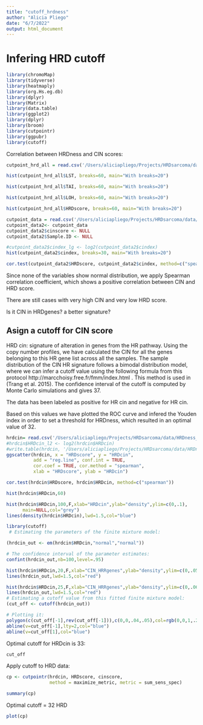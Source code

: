 ```yaml
---
title: "cutoff_hrdness"
author: "Alicia Pliego"
date: "6/7/2022"
output: html_document
---
```

# Infering HRD cutoff

```r
library(chromoMap)
library(tidyverse)
library(heatmaply)
library(org.Hs.eg.db)
library(dplyr)
library(Matrix)
library(data.table)
library(ggplot2)
library(dplyr)
library(broom)
library(cutpointr)
library(ggpubr)
library(cutoff)
```


Correlation between HRDness and CIN scores:
```r
cutpoint_hrd_all = read.csv('/Users/aliciapliego/Projects/HRDsarcoma/data/HRDness_TCGA_sarcoma_all.tsv', sep = '\t')

```

```r
hist(cutpoint_hrd_all$LST, breaks=60, main="With breaks=20")
```

```r
hist(cutpoint_hrd_all$TAI, breaks=60, main="With breaks=20")
```

```r
hist(cutpoint_hrd_all$LOH, breaks=60, main="With breaks=20")
```

```r
hist(cutpoint_hrd_all$HRDscore, breaks=60, main="With breaks=20")
```

```r
cutpoint_data = read.csv('/Users/aliciapliego/Projects/HRDsarcoma/data/HRDness_TCGA_sarcoma_cutpoint.tsv', sep = '\t')
cutpoint_data2<- cutpoint_data
cutpoint_data2$cinscore <- NULL
cutpoint_data2$Sample.ID <- NULL
```

```r
#cutpoint_data2$cindex_lg <- log2(cutpoint_data2$cindex)
hist(cutpoint_data2$cindex, breaks=30, main="With breaks=20")
```


```r
cor.test(cutpoint_data2$HRDscore, cutpoint_data2$cindex, method=c("spearman"))
```

Since none of the variables show normal distribution, we apply Spearman correlation coefficient, which shows a positive correlation between CIN and HRD score. 

There are still cases with very high CIN and very low HRD score.

Is it CIN in HRDgenes? a better signature?

## Asign a cutoff for CIN score

HRD cin: signature of alteration in genes from the HR pathway. Using the copy number profiles, we have calculated the CIN for all the genes belonging to this HR gene list across all the samples. The sample distribution of the CIN HR signature follows a bimodal distribution model, where we can infer a cutoff value using the following formula from this protocol http://marcchoisy.free.fr/fmm/index.html . This method is used in (Trang et al. 2015).
The confidence interval of the cutoff is computed by Monte Carlo simulations and gives 37.

The data has been labeled as positive for HR cin and negative for HR cin. 

Based on this values we have plotted the ROC curve and infered the Youden index in order to set a threshold for HRDness, which resulted in an  optimal value of 32.
```r

hrdcin= read.csv('/Users/aliciapliego/Projects/HRDsarcoma/data/HRDness_TCGA_sarcoma_cutpoint_HRDcin_v3.tsv', sep = '\t')
#hrdcin$HRDcin_l2 <- log2(hrdcin$HRDcin)
#write.table(hrdcin, '/Users/aliciapliego/Projects/HRDsarcoma/data/HRDness_TCGA_sarcoma_cutpoint_HRDcin_v2.tsv', sep = '\t')
ggscatter(hrdcin, x = "HRDscore", y = "HRDcin", 
          add = "reg.line", conf.int = TRUE, 
          cor.coef = TRUE, cor.method = "spearman",
          xlab = "HRDscore", ylab = "HRDcin")

cor.test(hrdcin$HRDscore, hrdcin$HRDcin, method=c("spearman"))
```

```r
hist(hrdcin$HRDcin,60)
```

```r
hist(hrdcin$HRDcin,100,F,xlab="HRDcin",ylab="density",ylim=c(0,.1),
      main=NULL,col="grey")
lines(density(hrdcin$HRDcin),lwd=1.5,col="blue")
```


```r
library(cutoff)
 # Estimating the parameters of the finite mixture model:

(hrdcin_out <- em(hrdcin$HRDcin,"normal","normal"))

# The confidence interval of the parameter estimates:
confint(hrdcin_out,nb=100,level=.95)
```

```r
hist(hrdcin$HRDcin,20,F,xlab="CIN_HRRgenes",ylab="density",ylim=c(0,.05),main=NULL,col="grey")
lines(hrdcin_out,lwd=1.5,col="red")
```

```r
hist(hrdcin$HRDcin,25,F,xlab="CIN_HRRgenes",ylab="density",ylim=c(0,.06),main=NULL,col="grey")
lines(hrdcin_out,lwd=1.5,col="red")
# Estimating a cutoff value from this fitted finite mixture model:
(cut_off <- cutoff(hrdcin_out))

# Plotting it:
polygon(c(cut_off[-1],rev(cut_off[-1])),c(0,0,.04,.05),col=rgb(0,0,1,.2),border=NA)
abline(v=cut_off[-1],lty=2,col="blue")
abline(v=cut_off[1],col="blue")

```
Optimal cutoff for HRDcin is 33:
```r
cut_off
```

Apply cutoff to HRD data:

```r
cp <- cutpointr(hrdcin, HRDscore, cinscore, 
                method = maximize_metric, metric = sum_sens_spec)
```

```r
summary(cp)

```

Optimal cutoff = 32 HRD
                 
```r
plot(cp)
```

